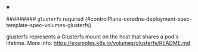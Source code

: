 


<details className="config-field" data-expandable="true" open>
<summary>

######### `glusterfs` <span className="config-field-required" data-required="false">required</span> <span className="config-field-type"></span> <span className="config-field-default"></span> <span className="config-field-enum"></span> {#controlPlane-coredns-deployment-spec-template-spec-volumes-glusterfs}

glusterfs represents a Glusterfs mount on the host that shares a pod's lifetime.
More info: https://examples.k8s.io/volumes/glusterfs/README.md

</summary>

<PartialGlusterfsreference />


</details>
